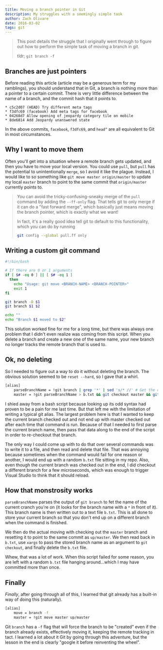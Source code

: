 ```yaml
---
title: Moving a branch pointer in Git
description: My struggles with a seemingly simple task
author: Zach Olivare
date: 2016-03-02
tags: git
---
```


> This post details the struggle that I originally went through to figure out how to perform the simple task of moving a branch in git.
>
> tldr; `git branch -f`

## Branches are just pointers

Before reading this article (article may be a generous term for my ramblings), you should understand that in Git, a branch is nothing more than a pointer to a certain commit. There is very little difference between the name of a branch, and the commit hash that it points to.

```
* c5c2d07 (HEAD) Try different meta tags
* f3dfc69 (facebook) Add meta tags for facebook
* 04268d7 Allow opening of jeopardy category tile on mobile
* 8de6814 Add Jeopardy unanswered state
```

In the above commits, `facebook`, `f3dfc69`, and `head^` are all equivalent to Git in most circumstances.

## Why I want to move them

Often you'll get into a situation where a remote branch gets updated, and then you have to move your local version. You could use `pull`, but `pull` has the potential to unintentionally `merge`, so I avoid it like the plague. Instead, I would like to so something like `git move master origin/master` to update my local `master` branch to point to the same commit that `origin/master` currently points to.

> You can avoid the tricky-confusing-sneaky merge of the `pull` command by adding the `--ff-only` flag. That tells git to only merge if it can do a "fast forward merge", which basically just means moving the branch pointer, which is exactly what we want!
>
> In fact, it's a really good idea tell git to default to this functionality, which you can do by running
>
> ```bash
> git config --global pull.ff only
> ```

## Writing a custom git command

```bash
#!/bin/bash

# If there are 0 or 1 arguments
if [ $# -eq 0 ] || [ $# -eq 1 ]
  then
    echo "Usage: git move <BRANCH-NAME> <BRANCH-POINTER>"
    exit 1
fi

git branch -D $1
git branch $1 $2

echo ""
echo "Branch $1 moved to $2"
```

This solution worked fine for me for a long time, but there was always one problem that I didn't even realize was coming from this script. When you delete a branch and create a new one of the same name, your new branch no longer tracks the remote branch that is used to.

## Ok, no deleting

So I needed to figure out a way to do it without deleting the branch. The obvious solution seemed to be `reset --hard`, so I gave that a whirl.

```bash
[alias]
    parseBranchName = !git branch | grep '*' | sed 's/* //' # Get the current branch name
    master = !git parseBranchName > b.txt && git checkout master && git reset --hard up/master && sed 's/ //' b.txt | xargs git checkout && rm b.txt # Move local master to point to up/master
```

I shied away from a bash script because looking up its odd syntax had proven to be a pain for me last time. But that left me with the limitation of writing a typical git alias. The largest problem here is that I wanted to keep the current branch checked out and not end up with master checked out after each time that command is run. Because of that I needed to first parse the current branch name, then pass that data along to the end of the script in order to re-checkout that branch.

The only way I could come up with to do that over several commands was to write it to a file, and then read and delete that file. That was annoying because sometimes when the command would fail for one reason or another, I would end up with a random `b.txt` file sitting in my repo. Also, even though the current branch was checked out in the end, I did checkout a different branch for a few microseconds, which was enough to trigger Visual Studio to think that it should reload.

## How that monstrosity works

`parseBranchName` parses the output of `git branch` to fet the name of the current cranch you're on (it looks for the branch name with a `*` in front of it). This branch name is then written out to a text file `b.txt`. This is all done to store your current branch so that you don't end up on a different branch when the command is finished.

We then do the actual moving with checking out the `master` branch and resetting it to point to the same commit as `up/master`. We then read back in `b.txt`, use `xargs` to pass the stored branch name as an argument to `git checkout`, and finally delete the `b.txt` file.

Whew, that was a lot of work. When this script failed for some reason, you are left with a random `b.txt` file hanging around...which I may have committed more than once.

## Finally

_Finally_, after going through all of this, I learned that git already has a built-in way of doing this (naturally).

```bash
[alias]
    move = branch -f
    master = !git move master up/master
```

Git `branch` has a `-f` flag that will force the branch to be "created" even if the branch already exists, effectively moving it, keeping the remote tracking in tact. I learned a lot about it Git by going through this adventure, but the lesson in the end is clearly "google it before reinventing the wheel".
